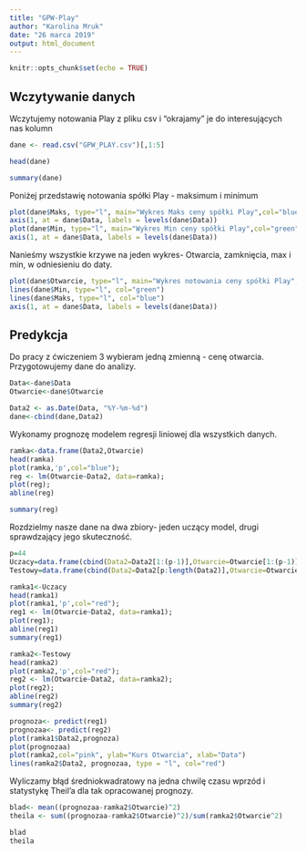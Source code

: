 ```yaml
---
title: "GPW-Play"
author: "Karolina Mruk"
date: "26 marca 2019"
output: html_document
---
```

```r
knitr::opts_chunk$set(echo = TRUE)
```
## Wczytywanie danych

Wczytujemy notowania Play z pliku csv i "okrajamy " je do interesujących nas kolumn

```r
dane <- read.csv("GPW_PLAY.csv")[,1:5]

head(dane)
```

```r
summary(dane)
```
Poniżej przedstawię notowania spółki Play - maksimum i  minimum
```r
plot(dane$Maks, type="l", main="Wykres Maks ceny spółki Play",col="blue",xlab = "Data", ylab="Notowania Play")
axis(1, at = dane$Data, labels = levels(dane$Data))
plot(dane$Min, type="l", main="Wykres Min ceny spółki Play",col="green",xlab = "Data", ylab="Notowania Play")
axis(1, at = dane$Data, labels = levels(dane$Data))
```
Nanieśmy wszystkie krzywe na jeden wykres- Otwarcia, zamknięcia, max i min, w odniesieniu do daty.
```r
plot(dane$Otwarcie, type="l", main="Wykres notowania ceny spółki Play",col="red",xlab = "Data", ylab="Notowania Play")
lines(dane$Min, type="l", col="green")
lines(dane$Maks, type="l", col="blue")
axis(1, at = dane$Data, labels = levels(dane$Data))
```

## Predykcja
Do pracy z ćwiczeniem 3 wybieram jedną zmienną - cenę otwarcia. Przygotowujemy dane do analizy.
```r
Data<-dane$Data
Otwarcie<-dane$Otwarcie

```
```r
Data2 <- as.Date(Data, "%Y-%m-%d")
dane<-cbind(dane,Data2)
```
Wykonamy prognozę modelem regresji liniowej dla wszystkich danych.

```r
ramka<-data.frame(Data2,Otwarcie)
head(ramka)
plot(ramka,'p',col="blue");
reg <- lm(Otwarcie~Data2, data=ramka);
plot(reg);
abline(reg)
```
```r
summary(reg)
```


Rozdzielmy nasze dane na dwa zbiory- jeden uczący model, drugi sprawdzający jego skuteczność.
```r
p=44
Uczacy=data.frame(cbind(Data2=Data2[1:(p-1)],Otwarcie=Otwarcie[1:(p-1)]))
Testowy=data.frame(cbind(Data2=Data2[p:length(Data2)],Otwarcie=Otwarcie[p:length(Otwarcie)]))
```
```r
ramka1<-Uczacy
head(ramka1)
plot(ramka1,'p',col="red");
reg1 <- lm(Otwarcie~Data2, data=ramka1);
plot(reg1);
abline(reg1)
summary(reg1)
```
```r
ramka2<-Testowy
head(ramka2)
plot(ramka2,'p',col="red");
reg2 <- lm(Otwarcie~Data2, data=ramka2);
plot(reg2);
abline(reg2)
summary(reg2)
```
```r
prognoza<- predict(reg1)
prognozaa<- predict(reg2)
plot(ramka1$Data2,prognoza)
plot(prognozaa)
plot(ramka2,col="pink", ylab="Kurs Otwarcia", xlab="Data")
lines(ramka2$Data2, prognozaa, type = "l", col="red")
```

Wyliczamy błąd średniokwadratowy  na jedna chwilę czasu wprzód i statystykę Theil'a dla tak opracowanej prognozy.
```r
blad<- mean((prognozaa-ramka2$Otwarcie)^2)
theila <- sum((prognozaa-ramka2$Otwarcie)^2)/sum(ramka2$Otwarcie^2)

```
```r
blad
theila

```
